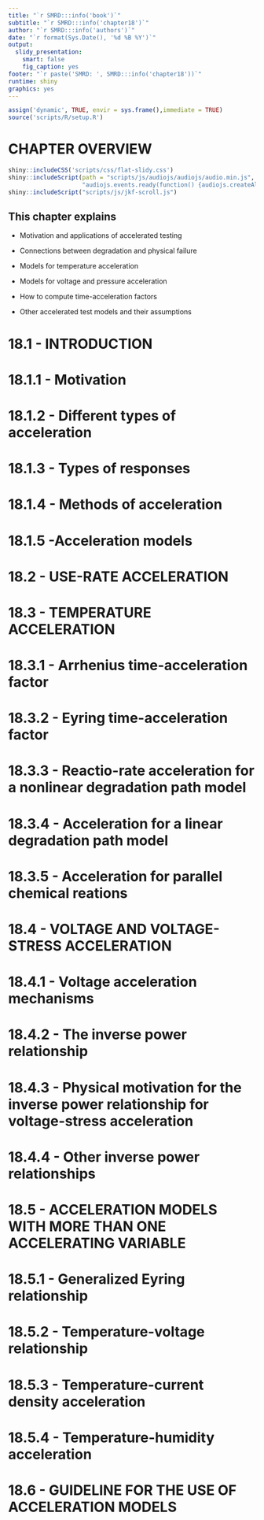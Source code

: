 ```yaml
---
title: "`r SMRD:::info('book')`"
subtitle: "`r SMRD:::info('chapter18')`"
author: "`r SMRD:::info('authors')`"
date: "`r format(Sys.Date(), '%d %B %Y')`"
output:
  slidy_presentation:
    smart: false
    fig_caption: yes
footer: "`r paste('SMRD: ', SMRD:::info('chapter18'))`"
runtime: shiny
graphics: yes
---
```


```r
assign('dynamic', TRUE, envir = sys.frame(),immediate = TRUE)
source('scripts/R/setup.R')
```

# CHAPTER OVERVIEW

```r
shiny::includeCSS('scripts/css/flat-slidy.css')
shiny::includeScript(path = "scripts/js/audiojs/audiojs/audio.min.js",
                     "audiojs.events.ready(function() {audiojs.createAll();});")
shiny::includeScript("scripts/js/jkf-scroll.js")
```

## This chapter explains

- Motivation and applications of accelerated testing

- Connections between degradation and physical failure

- Models for temperature acceleration

- Models for voltage and pressure acceleration

- How to compute time-acceleration factors

- Other accelerated test models and their assumptions 

# 18.1 - INTRODUCTION

# 18.1.1 - Motivation 


# 18.1.2 - Different types of acceleration


# 18.1.3 - Types of responses 


# 18.1.4 - Methods of acceleration 


# 18.1.5 -Acceleration models 


# 18.2 - USE-RATE ACCELERATION

# 18.3 - TEMPERATURE ACCELERATION

# 18.3.1 - Arrhenius time-acceleration factor


# 18.3.2 - Eyring time-acceleration factor


# 18.3.3 - Reactio-rate acceleration for a nonlinear degradation path model 


# 18.3.4 - Acceleration for a linear degradation path model 


# 18.3.5 - Acceleration for parallel chemical reations 

#  18.4 - VOLTAGE AND VOLTAGE-STRESS ACCELERATION

# 18.4.1 - Voltage acceleration mechanisms


# 18.4.2 - The inverse power relationship


# 18.4.3 - Physical motivation for the inverse power relationship for voltage-stress acceleration


# 18.4.4 - Other inverse power relationships 

# 18.5 - ACCELERATION MODELS WITH MORE THAN ONE ACCELERATING VARIABLE

# 18.5.1 - Generalized Eyring relationship


# 18.5.2 - Temperature-voltage relationship


# 18.5.3 - Temperature-current density acceleration


# 18.5.4 - Temperature-humidity acceleration


# 18.6 - GUIDELINE FOR THE USE OF ACCELERATION MODELS

```r

```